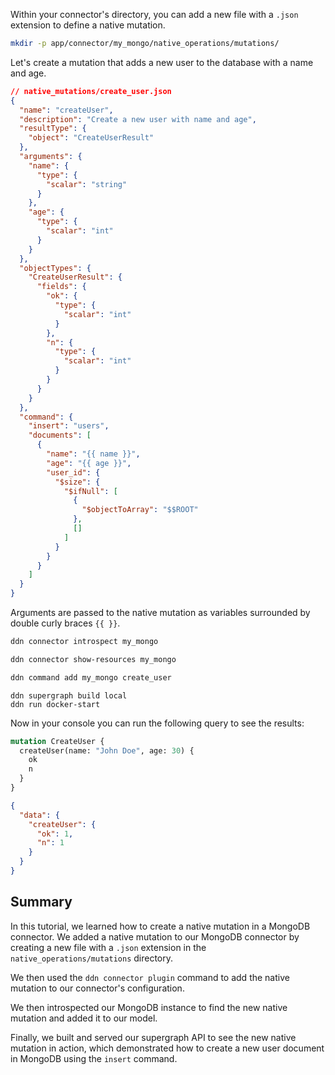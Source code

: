 Within your connector's directory, you can add a new file with a `.json` extension to define a native mutation.

```sh title="Create a new directory to store your native mutations:"
mkdir -p app/connector/my_mongo/native_operations/mutations/
```

Let's create a mutation that adds a new user to the database with a name and age.

```json title="Create a new native mutation file in your connector's directory:"
// native_mutations/create_user.json
{
  "name": "createUser",
  "description": "Create a new user with name and age",
  "resultType": {
    "object": "CreateUserResult"
  },
  "arguments": {
    "name": {
      "type": {
        "scalar": "string"
      }
    },
    "age": {
      "type": {
        "scalar": "int"
      }
    }
  },
  "objectTypes": {
    "CreateUserResult": {
      "fields": {
        "ok": {
          "type": {
            "scalar": "int"
          }
        },
        "n": {
          "type": {
            "scalar": "int"
          }
        }
      }
    }
  },
  "command": {
    "insert": "users",
    "documents": [
      {
        "name": "{{ name }}",
        "age": "{{ age }}",
        "user_id": {
          "$size": {
            "$ifNull": [
              {
                "$objectToArray": "$$ROOT"
              },
              []
            ]
          }
        }
      }
    ]
  }
}
```

Arguments are passed to the native mutation as variables surrounded by double curly braces `{{ }}`.

```sh title="Introspect your MongoDB instance:"
ddn connector introspect my_mongo
```

```sh title="Show the found resources:"
ddn connector show-resources my_mongo
```

```sh title="Then, add your model:"
ddn command add my_mongo create_user
```

```title="Build and serve your supergraph API:"
ddn supergraph build local
ddn run docker-start
```

Now in your console you can run the following query to see the results:

```graphql title="Run the following mutation:"
mutation CreateUser {
  createUser(name: "John Doe", age: 30) {
    ok
    n
  }
}
```

```json title="The response will be:"
{
  "data": {
    "createUser": {
      "ok": 1,
      "n": 1
    }
  }
}
```

## Summary

In this tutorial, we learned how to create a native mutation in a MongoDB connector. We added a native mutation to our
MongoDB connector by creating a new file with a `.json` extension in the `native_operations/mutations` directory.

We then used the `ddn connector plugin` command to add the native mutation to our connector's configuration.

We then introspected our MongoDB instance to find the new native mutation and added it to our model.

Finally, we built and served our supergraph API to see the new native mutation in action, which demonstrated how to
create a new user document in MongoDB using the `insert` command.
